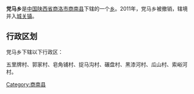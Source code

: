 {{中国乡级行政区
|行政区全称 = 党马乡
|景观照片文件名 = 
|景观照片描述 = 
|汉语拼音 =
|其他语言 = 
|其他语言名称 = 
|位置图文件名 = 
|位置图描述 = 
|自定义图片=
|上级行政区 = [[陕西省|陕西省]][[商洛市|商洛市]][[商南县|商南县]]
|行政区类别 = [[乡级行政区|乡]]
|行政区划代码 = 
|行政区划 = 
|村委会 = 
|居委会 = 
|建置时间 = 
|领导职位 = 
|领导名称 = 
|政府驻地 = 
|毗邻 = 
|地理坐标 = 
|总面积 = 
|总人口 = 
|户籍人口 = 
|户籍人口年份 = 
|常住人口 = 
|常住人口年份 = 
|人口密度 = 
|GDP = 
|邮政编码 = 
|电话区号 = 
|官方网站 = 
|网站名称 = 
}}
'''党马乡'''是[[中华人民共和国|中国]][[陕西省|陕西省]][[商洛市|商洛市]][[商南县|商南县]]下辖的一个[[乡级行政区|乡]]。2011年，党马乡被撤销，辖境并入[[城关街道_(商南县)|城关镇]]。

== 行政区划 ==
党马乡下辖以下行政区：

五里牌村、郭家村、皂角铺村、捉马沟村、碾盘村、黑漆河村、瓜山村、索峪河村。

{{陕西行政区划小作品}}

{{商南县行政区划}}

[[Category:商南县|Category:商南县]]